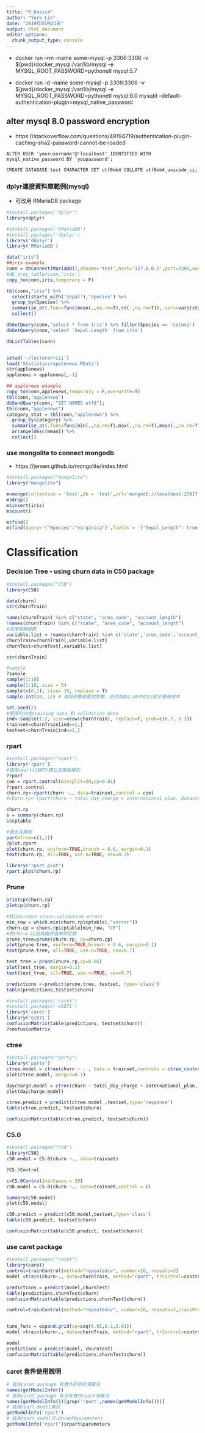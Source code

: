 ```yaml
---
title: "R_basic4"
author: "York Lin"
date: "2019年05月21日"
output: html_document
editor_options: 
  chunk_output_type: console
---
```


- docker run --rm --name some-mysql -p 3306:3306 -v $(pwd)/docker_mysql:/var/lib/mysql -e MYSQL_ROOT_PASSWORD=pythonetl mysql:5.7

- docker run -d --name some-mysql -p 3306:3306 -v $(pwd)/docker_mysql:/var/lib/mysql -e MYSQL_ROOT_PASSWORD=pythonetl mysql:8.0 mysqld --default-authentication-plugin=mysql_native_password

## alter mysql 8.0 password encryption
- https://stackoverflow.com/questions/49194719/authentication-plugin-caching-sha2-password-cannot-be-loaded

```
ALTER USER 'yourusername'@'localhost' IDENTIFIED WITH mysql_native_password BY 'youpassword';

CREATE DATABASE test CHARACTER SET utf8mb4 COLLATE utf8mb4_unicode_ci;
```

### dplyr連接資料庫範例(mysql)
- 可改用 RMariaDB package

```R

#install.packages('dplyr')
library(dplyr)

#install.packages('RMariaDB')
#install.packages('dbplyr')
library('dbplyr')
library('RMariaDB')

data("iris")
##iris example
conn = dbConnect(MariaDB(),dbname='test',host='127.0.0.1',port=3306,user='root',password='pythonetl')
#db_drop_table(conn,'iris')
copy_to(conn,iris,temporary = F)

tbl(conn,"iris") %>%
  select(starts_with('Sepal'),'Species') %>%
  group_by(Species) %>%
  summarise_at(.funs=funs(mean(.,na.rm=T),sd(.,na.rm=T)),.vars=vars(starts_with('Sepal'))) %>%
  collect()

dbGetQuery(conn,'select * from iris') %>% filter(Species == 'setosa')
dbGetQuery(conn,'select `Sepal.Length` from iris')

dbListTables(conn)


setwd('~/lecture/riii')
load('Statistics/applenews.RData')
str(applenews)
applenews = applenews[,-1]

## applenews example
copy_to(conn,applenews,temporary = F,overwrite=T)
tbl(conn,"applenews")
dbSendQuery(conn, "SET NAMES utf8");
tbl(conn,"applenews")
category_stat = tbl(conn,"applenews") %>%
  group_by(category) %>%
  summarise_at(.funs=funs(min(.,na.rm=T),max(.,na.rm=T),mean(.,na.rm=T)), .vars=vars(matches('clicked'))) %>%
  arrange(desc(mean)) %>%
  collect()
```

### use mongolite to connect mongodb
- https://jeroen.github.io/mongolite/index.html

```R
#install.packages("mongolite")
library("mongolite")

m=mongo(collection = 'test',db = 'test',url='mongodb://localhost:27017')
m$drop()
m$insert(iris)
m$count()

m$find()
m$find(query='{"Species":"virginica"}',fields = '{"Sepal_Length": true,"Sepal_Width": true}',limit = 5,sort = '{"Sepal_Length": 1}')
```

# Classification
### Decision Tree - using churn data in C50 package
```R
#install.packages("C50")
library(C50)

data(churn)
str(churnTrain)

names(churnTrain) %in% c("state", "area_code", "account_length")
!names(churnTrain) %in% c("state", "area_code", "account_length")
#選擇建模變數
variable.list = !names(churnTrain) %in% c('state','area_code','account_length')
churnTrain=churnTrain[,variable.list]
churnTest=churnTest[,variable.list]

str(churnTrain)

#sample
?sample
sample(1:10)
sample(1:10, size = 5)
sample(c(0,1), size= 10, replace = T)
sample.int(20, 12) # 兩個參數都要放整數，此例為取1:20中的12個不重複樣本

set.seed(2)
#把資料分成training data 和 validation data
ind<-sample(1:2, size=nrow(churnTrain), replace=T, prob=c(0.7, 0.3))
trainset=churnTrain[ind==1,]
testset=churnTrain[ind==2,]
```

### rpart
```R
#install.packages('rpart')
library('rpart')
#使用rpart(CART)建立決策樹模型
?rpart
con = rpart.control(minsplit=20,cp=0.01)
?rpart.control
churn.rp<-rpart(churn ~., data=trainset,control = con)
#churn.rp<-rpart(churn ~ total_day_charge + international_plan, data=trainset)

churn.rp
s = summary(churn.rp)
s$cptable

#畫出決策樹
par(mfrow=c(1,1))
?plot.rpart
plot(churn.rp, uniform=TRUE,branch = 0.6, margin=0.1)
text(churn.rp, all=TRUE, use.n=TRUE, cex=0.7)

library('rpart.plot')
rpart.plot(churn.rp)
```

### Prune
```R
printcp(churn.rp)
plotcp(churn.rp)

#找出minimum cross-validation errors
min_row = which.min(churn.rp$cptable[,"xerror"])
churn.cp = churn.rp$cptable[min_row, "CP"]
#將churn.cp設為臨界值來修剪樹
prune.tree=prune(churn.rp, cp=churn.cp)
plot(prune.tree, uniform=TRUE,branch = 0.6, margin=0.1)
text(prune.tree, all=TRUE, use.n=TRUE, cex=0.7)

test_tree = prune(churn.rp,cp=0.06)
plot(test_tree, margin=0.1)
text(test_tree, all=TRUE, use.n=TRUE, cex=0.7)

predictions <-predict(prune.tree, testset, type='class')
table(predictions,testset$churn)

#install.packages('caret')
#install.packages('e1071')
library('caret')
library('e1071')
confusionMatrix(table(predictions, testset$churn))
?confusionMatrix
```

### ctree
```R
#install.packages("party")
library('party')
ctree.model = ctree(churn ~ . , data = trainset,controls = ctree_control(minsplit = 10))
plot(ctree.model, margin=0.1)

daycharge.model = ctree(churn ~ total_day_charge + international_plan, data = trainset)
plot(daycharge.model)

ctree.predict = predict(ctree.model ,testset,type='response')
table(ctree.predict, testset$churn)

confusionMatrix(table(ctree.predict, testset$churn))
```

### C5.0
```R
#install.packages("C50")
library(C50)
c50.model = C5.0(churn ~., data=trainset)

?C5.0Control

c=C5.0Control(minCases = 20)
c50.model = C5.0(churn ~., data=trainset,control = c)

summary(c50.model)
plot(c50.model)

c50.predict = predict(c50.model,testset,type='class')
table(c50.predict, testset$churn)

confusionMatrix(table(c50.predict, testset$churn))
```

### use caret package
```R
#install.packages("caret")
library(caret)
control=trainControl(method="repeatedcv", number=10, repeats=3)
model =train(churn~., data=churnTrain, method="rpart", trControl=control)

predictions = predict(model,churnTest)
table(predictions,churnTest$churn)
confusionMatrix(table(predictions,churnTest$churn))

control=trainControl(method="repeatedcv", number=10, repeats=3,classProbs = TRUE,summaryFunction = multiClassSummary)


tune_funs = expand.grid(cp=seq(0.01,0.1,0.01))
model =train(churn~., data=churnTrain, method="rpart", trControl=control,tuneGrid=tune_funs)

model
predictions = predict(model, churnTest)
confusionMatrix(table(predictions,churnTest$churn))
```

### caret 套件使用說明
```R
# 查詢caret package 有實作的所有演算法
names(getModelInfo())
# 查詢caret package 有沒有實作rpart演算法
names(getModelInfo())[grep('rpart',names(getModelInfo()))]
# 查詢rpart model資訊
getModelInfo('rpart')
# 查詢rpart model可以tune的parameters
getModelInfo('rpart')$rpart$parameters
```
